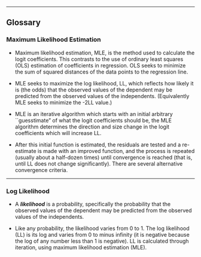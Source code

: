 
--------------------------------------------------------------------------------

## Glossary

### Maximum Likelihood Estimation

*  Maximum likelihood estimation, MLE, is the method used to calculate the logit coefficients. This contrasts to the use of ordinary least squares (OLS) estimation of coefficients in regression. OLS seeks to minimize the sum of squared distances of the data points to the regression line. 
*  MLE seeks to maximize the log likelihood, LL, which reflects how likely it is (the odds) that the observed values of the dependent may be predicted from the observed values of the independents. (Equivalently MLE seeks to minimize the -2LL value.)

*  MLE is an iterative algorithm which starts with an initial arbitrary ``guesstimate" of what the logit coefficients should be, the MLE algorithm determines the direction and size change in the logit coefficients which will increase LL.
*  After this initial function is estimated, the residuals are tested and a re-estimate is made with an improved function, and the process is repeated (usually about a half-dozen times) until convergence is reached (that is, until LL does not change significantly). There are several alternative convergence criteria.


-------------------------------------


### Log Likelihood

*  A ***likelihood*** is a probability, specifically the probability that the observed values of the dependent may be predicted from the observed values of the independents. 

*  Like any probability, the likelihood varies from 0 to 1. The log likelihood (LL) is its log and varies from 0 to minus infinity (it is negative because the log of any number less than 1 is negative). LL is calculated through iteration, using maximum likelihood estimation (MLE).

